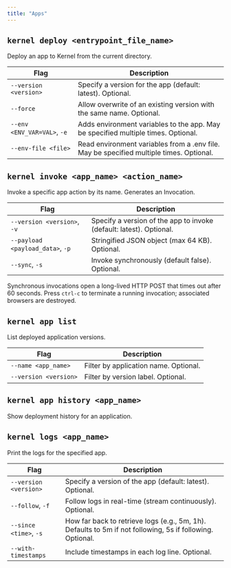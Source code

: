 ```yaml
---
title: "Apps"
---
```


## `kernel deploy <entrypoint_file_name>`
Deploy an app to Kernel from the current directory.

| Flag | Description |
|------|-------------|
| `--version <version>` | Specify a version for the app (default: latest). Optional. |
| `--force` | Allow overwrite of an existing version with the same name. Optional. |
| `--env <ENV_VAR=VAL>`, `-e` | Adds environment variables to the app. May be specified multiple times. Optional. |
| `--env-file <file>` | Read environment variables from a .env file. May be specified multiple times. Optional. |

## `kernel invoke <app_name> <action_name>`
Invoke a specific app action by its name. Generates an Invocation.

| Flag | Description |
|------|-------------|
| `--version <version>`, `-v` | Specify a version of the app to invoke (default: latest). Optional. |
| `--payload <payload_data>`, `-p` | Stringified JSON object (max 64 KB). Optional. |
| `--sync`, `-s` | Invoke synchronously (default false). Optional. |

<Info>Synchronous invocations open a long-lived HTTP POST that times out after 60 seconds. Press `ctrl-c` to terminate a running invocation; associated browsers are destroyed.</Info>

## `kernel app list`
List deployed application versions.

| Flag | Description |
|------|-------------|
| `--name <app_name>` | Filter by application name. Optional. |
| `--version <version>` | Filter by version label. Optional. |

## `kernel app history <app_name>`
Show deployment history for an application.

## `kernel logs <app_name>`
Print the logs for the specified app.

| Flag | Description |
|------|-------------|
| `--version <version>` | Specify a version of the app (default: latest). Optional. |
| `--follow`, `-f` | Follow logs in real-time (stream continuously). Optional. |
| `--since <time>`, `-s` | How far back to retrieve logs (e.g., 5m, 1h). Defaults to 5m if not following, 5s if following. Optional. |
| `--with-timestamps` | Include timestamps in each log line. Optional. |
